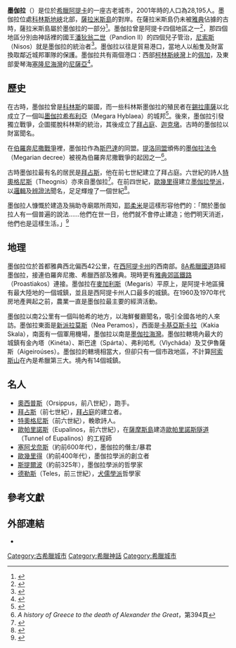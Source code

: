 {{Infobox Greek Dimos
  |name = 墨伽拉
  |name_local = {{lang|el|Μέγαρα}}
  |periph = [[阿提卡|阿提卡]]
  |prefec = [[西阿提卡州|西阿提卡州]]
  |population = 28195
  |population_as_of = 2001
  |area = 322.210
  |elevation = 4
  |lat_deg = 38
  |lat_min = 00
  |lon_deg = 23
  |lon_min = 20
  |postal_code = 191 00
  |area_code = 22960
  |licence = 
  |mayor = Dimitrios G. Stratiotis
  |website = [https://web.archive.org/web/20040405025548/http://www.megara.gr/ www.megara.gr] 
 |image_skyline      = <!-- Image depicting the city -->
 |caption_skyline    = <!-- Caption of the Skyline Image -->
 |city_flag          = <!-- City flag (Leave blank if no City Flag)-->
 |city_seal          = <!-- City Seal (Leave blank if no City Seal) -->
 |districts          = 1 <!-- Number of districts the city is divided into --> 
 |party              = <!-- Political party of the mayor -->
 |since              = <!-- Year the mayor was elected into office-->
 |elevation_min      = <!-- Minimum elevation of the city (In meters) -->
 |elevation_max      = <!-- Maximum elevation of the city (In meters) -->
}}

'''墨伽拉'''（{{lang-gr|Μέγαρα}}）是位於[[希臘|希臘]][[阿提卡|阿提卡]]的一座古老城市，2001年時的人口為28,195人。墨伽拉位處[[科林斯地峽|科林斯地峽]]北部，[[薩拉米斯島|薩拉米斯島]]的對岸。在薩拉米斯島仍未被[[雅典|雅典]]佔據的古時，薩拉米斯島屬於墨伽拉的一部分<ref>{{cite book | language = en | author = John Bagnell Bury | title = ''A history of Greece to the death of Alexander the Great''  | url = https://archive.org/details/ahistorygreecet01burygoog | date = 1913年 | publisher = Macmillan | pages = 第191頁 }}</ref>。墨伽拉曾是阿提卡四個地區之一<ref>{{cite book | language = en | author = Sir William Smith、Charles Anthon | title = ''A new classical dictionary of Greek and Roman biography, mythology and geography: partly based upon the Dictionary of Greek and Roman biography and mythology''  | url = https://archive.org/details/anewclassicaldi00anthgoog | date = 1862年  | publisher = Harper and brothers | pages = 第493頁 }}</ref>，那四個地區分別由神話裡的國王[[潘狄翁二世|潘狄翁二世]]（Pandion II）的四個兒子管治，[[尼索斯|尼索斯]]（Nisos）就是墨伽拉的統治者<ref>{{cite book | language = en | author = Robert Willoughby Corrigan | title = ''Classical tragedy, Greek and Roman: 8 plays in authoritative modern translations accompanied by critical essays''  | url = https://archive.org/details/classicaltragedy00aesc | date = 1990年 | publisher = Applause Theatre Book Publishers  | isbn = 1557830460 | pages = 第67頁 }}</ref>。墨伽拉以往是貿易港口，當地人以船隻及財富換取鄰近城邦軍隊的保護。墨伽拉共有兩個港口：西部[[柯林斯峽灣|柯林斯峽灣]]上的[[佩加|佩加]]，及東部愛琴海[[塞隆尼海灣|塞隆尼海灣]]的[[尼薩亞|尼薩亞]]<ref>{{cite book | language = en | author = Peter Green | title = ''Armada from Athens''  | date = 1970年 | publisher = Doubleday | pages = 第32頁 }}</ref>。

== 歷史 ==
在古時，墨伽拉曾是[[科林斯|科林斯]]的屬國，而一些科林斯墨伽拉的殖民者在[[錫拉庫薩|錫拉庫薩]]以北成立了一個叫[[墨伽拉希布利亞|墨伽拉希布利亞]]（Megara Hyblaea）的城邦<ref>{{cite book | language = en | author = Cambridge University Press | title = ''The Cambridge ancient history, Volume 3'' | url =  | date = 2000年 | publisher = Cambridge University Press | isbn = 0521234476 | pages = 第104頁 }}</ref>。後來，墨伽拉引發獨立戰爭，企圖擺脫科林斯的統治，其後成立了[[拜占庭|拜占庭]]、[[迦克墩|迦克墩]]。古時的墨伽拉以財富聞名。

在[[伯羅奔尼撒戰爭|伯羅奔尼撒戰爭]]裡，墨伽拉作為[[斯巴達|斯巴達]]的同盟。[[提洛同盟|提洛同盟]]頒佈的[[墨伽拉法令|墨伽拉法令]]（Megarian decree）被視為伯羅奔尼撒戰爭的起因之一<ref>	
''A history of Greece to the death of Alexander the Great''，第394頁</ref>。

古時墨伽拉最有名的居民是[[拜占斯|拜占斯]]，他在前七世紀建立了拜占庭。六世紀的詩人[[墨伽拉的特奧格尼斯|特奧格尼斯]]（Theognis）亦來自墨伽拉<ref>{{cite book | language = en | author = Thomas J. Figueira、Gregory Nagy | title = ''Theognis of Megara: poetry and the polis'' | date = 1985年 | publisher = Johns Hopkins University Press | isbn = 0801832500  }}</ref>。在前四世紀，[[歐幾里得|歐幾里得]]建立[[墨伽拉學派|墨伽拉學派]]，以[[邏輯|邏輯]]及[[辨證法|辨證法]]聞名，足足輝煌了一個世紀<ref>{{cite book | language = en | author = Frederick Copleston | title = ''A history of philosophy, Volume 1''  | date = 2003年 | publisher = Continuum International Publishing Group | isbn = 0826468950 | pages = 第116-118頁 }}</ref>。

墨伽拉人慷慨於建造及捐助寺廟眾所周知，[[耶柔米|耶柔米]]是這樣形容他們的：「關於墨伽拉人有一個普遍的說法……他們在世一日，他們就不會停止建造；他們明天消逝，他們也是這樣生活。」<ref>{{cite book | language = en | author = Jerome | title = Letter CXXIII. To Ageruchia | url = http://www.ccel.org/ccel/schaff/npnf206.v.CXXIII.html | access-date = 2009-08-22 | archive-date = 2020-12-05 | archive-url = https://web.archive.org/web/20201205224425/https://www.ccel.org/ccel/schaff/npnf206.v.CXXIII.html | dead-url = no }}</ref>

== 地理 ==
墨伽拉位於首都雅典西北偏西42公里，在[[西阿提卡州|西阿提卡州]]的西南部。[[8A希臘國道|8A希臘國道]]路經墨伽拉，接連伯羅奔尼撒、希臘西部及雅典。現時更有[[雅典郊區鐵路|雅典郊區鐵路]]（Proastiakos）連接。墨伽拉在[[麥加利斯|麥加利斯]]（Megaris）平原上，是阿提卡地區擁有最大陸地的一個城鎮，並且是西阿提卡州人口最多的城鎮。在1960及1970年代房地產興起之前，農業一直是墨伽拉最主要的經濟活動。

墨伽拉以南2公里有一個叫帕希的地方，以海鮮餐廳聞名，吸引全國各地的人來訪。墨伽拉東面是[[新派拉莫斯|新派拉莫斯]]（Nea Peramos），西面是[[卡基亞斯卡拉|卡基亞斯卡拉]]（Kakia Skala），南面有一個軍用機場，墨伽拉以南是[[墨伽拉海灣|墨伽拉海灣]]。墨伽拉轄境內最大的城鎮有金內塔（Kinéta）、斯巴達（Spárta）、弗利哈札（Vlycháda）及艾伊魯薩斯（Aigeiroúses）。墨伽拉的轄境相當大，但卻只有一個市政地區，不計算[[阿索斯山|阿索斯山]]在內是希臘第三大。境內有14個城鎮。

== 名人 ==
* [[奧西普斯|奧西普斯]]（Orsippus，前八世紀），跑手。
* [[拜占斯|拜占斯]]（前七世紀），[[拜占庭|拜占庭]]的建立者。
* [[墨伽拉的特奧格尼斯|特奧格尼斯]]（前六世紀），輓歌詩人。
* [[歐帕里諾斯|歐帕里諾斯]]（Eupalinos，前六世紀），在[[薩摩斯島|薩摩斯島]]建造[[歐帕里諾斯隧道|歐帕里諾斯隧道]]（Tunnel of Eupalinos）的工程師
* [[塞阿戈奈斯|塞阿戈奈斯]]（約前600年代），墨伽拉的僭主/暴君
* [[墨伽拉的歐幾里得|歐幾里得]]（約前400年代），墨伽拉學派的創立者
* [[斯提爾波|斯提爾波]]（約前325年），墨伽拉學派的哲學家
* [[德勒斯|德勒斯]]（Teles，前三世紀），[[犬儒學派|犬儒學派]]哲學家

== 參考文獻 ==
<div class="references-small">
<references />
</div>

== 外部連結 ==
* {{CathEncy|wstitle=Megara}}

[[Category:古希臘城市|Category:古希臘城市]]
[[Category:希臘神話|Category:希臘神話]]
[[Category:希臘城市|Category:希臘城市]]